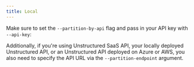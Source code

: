 ```yaml
---
title: Local
---
```



<SharedContentLocal/>

Make sure to set the `--partition-by-api` flag and pass in your API key with `--api-key`:


<CodeGroup>

  <LocalAPISh />

  <LocalAPIPy />

</CodeGroup>

Additionally, if you're using Unstructured SaaS API, your locally deployed Unstructured API, or an Unstructured API
deployed on Azure or AWS, you also need to specify the API URL via the `--partition-endpoint` argument.